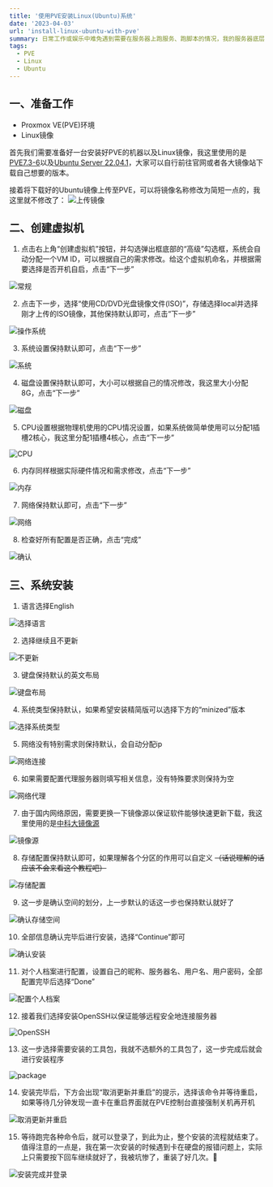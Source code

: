 ```yaml
---
title: '使用PVE安装Linux(Ubuntu)系统'
date: '2023-04-03'
url: 'install-linux-ubuntu-with-pve'
summary: 日常工作或娱乐中难免遇到需要在服务器上跑服务、跑脚本的情况，我的服务器底层系统为PVE，本文记录了如何使用PVE安装Ubuntu操作系统
tags:
  - PVE
  - Linux
  - Ubuntu
---
```


## 一、准备工作

- Proxmox VE(PVE)环境
- Linux镜像

首先我们需要准备好一台安装好PVE的机器以及Linux镜像，我这里使用的是[PVE7.3-6](https://pve.proxmox.com/wiki/Downloads#Proxmox_Virtual_Environment_7.3_.28ISO_Image.29)以及[Ubuntu Server 22.04.1](https://ubuntu.com/download/server)，大家可以自行前往官网或者各大镜像站下载自己想要的版本。

接着将下载好的Ubuntu镜像上传至PVE，可以将镜像名称修改为简短一点的，我这里就不修改了：
<Image src="https://chev.contrails.space:12650/images/2024/06/10/ee0851375e9a39330bf68312e0e98b40.png" alt="上传镜像" />

## 二、创建虚拟机

1. 点击右上角“创建虚拟机”按钮，并勾选弹出框底部的“高级”勾选框，系统会自动分配一个VM ID，可以根据自己的需求修改。给这个虚拟机命名，并根据需要选择是否开机自启，点击“下一步”
<Image src="https://chev.contrails.space:12650/images/2024/06/10/13f2740935326851c2e6adaef7d7521f.png" alt="常规" />

2. 点击下一步，选择“使用CD/DVD光盘镜像文件(ISO)”，存储选择local并选择刚才上传的ISO镜像，其他保持默认即可，点击“下一步”
<Image src="https://chev.contrails.space:12650/images/2024/06/10/6155a3691449c971c2bcef697b67b796.png" alt="操作系统" />

3. 系统设置保持默认即可，点击“下一步”
<Image src="https://chev.contrails.space:12650/images/2024/06/10/1eed18f115b199a367796cb73d6e1590.png" alt="系统" />

4. 磁盘设置保持默认即可，大小可以根据自己的情况修改，我这里大小分配8G，点击“下一步”
<Image src="https://chev.contrails.space:12650/images/2024/06/10/ba22c2b58bc1cca525c727bb05e6ca4c.png" alt="磁盘" />

5. CPU设置根据物理机使用的CPU情况设置，如果系统做简单使用可以分配1插槽2核心，我这里分配1插槽4核心，点击“下一步”
<Image src="https://chev.contrails.space:12650/images/2024/06/10/2ba287cc34caf98d8a7c9be50177b94d.png" alt="CPU" />

6. 内存同样根据实际硬件情况和需求修改，点击“下一步”
<Image src="https://chev.contrails.space:12650/images/2024/06/10/9d7da1315c4c47ebe4a01fb5a3248b5e.png" alt="内存" />

7. 网络保持默认即可，点击“下一步”
<Image src="https://chev.contrails.space:12650/images/2024/06/10/a0dbe9ec12ec01d316e77b74d4275cb7.png" alt="网络" />

8. 检查好所有配置是否正确，点击“完成”
<Image src="https://chev.contrails.space:12650/images/2024/06/10/bb2e2cb13a200d346b6df47ed2559c3a.png" alt="确认" />

## 三、系统安装

1. 语言选择English
<Image src="https://chev.contrails.space:12650/images/2024/06/10/05254516c4e706cbc85c53be8306c874.png" alt="选择语言" />

2. 选择继续且不更新
<Image src="https://chev.contrails.space:12650/images/2024/06/10/3e78b5febec809511c13b4ec335dfe84.png" alt="不更新" />

3. 键盘保持默认的英文布局
<Image src="https://chev.contrails.space:12650/images/2024/06/10/2d2f2994f4dacf30044cb48d59960b24.png" alt="键盘布局" />

4. 系统类型保持默认，如果希望安装精简版可以选择下方的“minized”版本
<Image src="https://chev.contrails.space:12650/images/2024/06/10/34859b16bb2b6d496ed229b903d66f9f.png" alt="选择系统类型" />

5. 网络没有特别需求则保持默认，会自动分配ip
<Image src="https://chev.contrails.space:12650/images/2024/06/10/994c3e42c0c1a52dfc95bf5f3a7830b0.png" alt="网络连接" />

6. 如果需要配置代理服务器则填写相关信息，没有特殊要求则保持为空
<Image src="https://chev.contrails.space:12650/images/2024/06/10/3a1a6d17e3de0946dfaf666cb5079d6a.png" alt="网络代理" />

7. 由于国内网络原因，需要更换一下镜像源以保证软件能够快速更新下载，我这里使用的是[中科大镜像源](https://mirrors.ustc.edu.cn/ubuntu/)
<Image src="https://chev.contrails.space:12650/images/2024/06/10/0f283bd7995e929fdbd47f1a2dd70dc5.png" alt="镜像源" />

8. 存储配置保持默认即可，如果理解各个分区的作用可以自定义 ~~（话说理解的话应该不会来看这个教程吧）~~
<Image src="https://chev.contrails.space:12650/images/2024/06/10/38796ec876ea8fd072ee04a40a08317f.png" alt="存储配置" />

9. 这一步是确认空间的划分，上一步默认的话这一步也保持默认就好了
<Image src="https://chev.contrails.space:12650/images/2024/06/10/a0983850083f941c4f353297ecd34d0c.png" alt="确认存储空间" />

10. 全部信息确认完毕后进行安装，选择“Continue”即可
<Image src="https://chev.contrails.space:12650/images/2024/06/10/c27f07dbbc7903dbbc351432bf196f46.png" alt="确认安装" />

11. 对个人档案进行配置，设置自己的昵称、服务器名、用户名、用户密码，全部配置完毕后选择“Done”
<Image src="https://chev.contrails.space:12650/images/2024/06/10/1c268b0b6713dcb758495bd91c42f8da.png" alt="配置个人档案" />

12. 接着我们选择安装OpenSSH以保证能够远程安全地连接服务器
<Image src="https://chev.contrails.space:12650/images/2024/06/10/494efbcfe104bb51d82b1e2f3b1c4121.png" alt="OpenSSH" />

13. 这一步选择需要安装的工具包，我就不选额外的工具包了，这一步完成后就会进行安装程序
<Image src="https://chev.contrails.space:12650/images/2024/06/10/25462a64d05b9a6eebc357448a662fa2.png" alt="package" />

14. 安装完毕后，下方会出现“取消更新并重启”的提示，选择该命令并等待重启，如果等待几分钟发现一直卡在重启界面就在PVE控制台直接强制关机再开机
<Image src="https://chev.contrails.space:12650/images/2024/06/10/8d38dae4f18f9f99462522ad1d38ea75.png" alt="取消更新并重启" />

15. 等待跑完各种命令后，就可以登录了，到此为止，整个安装的流程就结束了。值得注意的一点是，我在第一次安装的时候遇到卡在硬盘的报错问题上，实际上只需要按下回车继续就好了，我被坑惨了，重装了好几次。🤣
<Image src="https://chev.contrails.space:12650/images/2024/06/10/ca7aaf4a1d04d9a2fdc64890f5a1c20d.png" alt="安装完成并登录" />
